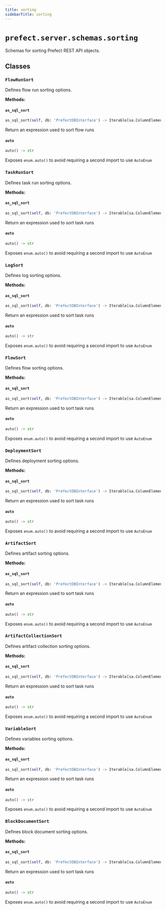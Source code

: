 ```yaml
---
title: sorting
sidebarTitle: sorting
---
```


# `prefect.server.schemas.sorting`



Schemas for sorting Prefect REST API objects.


## Classes

### `FlowRunSort` <sup><a href="https://github.com/prefecthq/prefect/blob/main/src/prefect/server/schemas/sorting.py#L21" target="_blank"><Icon icon="github" style="width: 14px; height: 14px;" /></a></sup>


Defines flow run sorting options.


**Methods:**

#### `as_sql_sort` <sup><a href="https://github.com/prefecthq/prefect/blob/main/src/prefect/server/schemas/sorting.py#L35" target="_blank"><Icon icon="github" style="width: 14px; height: 14px;" /></a></sup>

```python
as_sql_sort(self, db: 'PrefectDBInterface') -> Iterable[sa.ColumnElement[Any]]
```

Return an expression used to sort flow runs


#### `auto` <sup><a href="https://github.com/prefecthq/prefect/blob/main/src/prefect/utilities/collections.py#L69" target="_blank"><Icon icon="github" style="width: 14px; height: 14px;" /></a></sup>

```python
auto() -> str
```

Exposes `enum.auto()` to avoid requiring a second import to use `AutoEnum`


### `TaskRunSort` <sup><a href="https://github.com/prefecthq/prefect/blob/main/src/prefect/server/schemas/sorting.py#L61" target="_blank"><Icon icon="github" style="width: 14px; height: 14px;" /></a></sup>


Defines task run sorting options.


**Methods:**

#### `as_sql_sort` <sup><a href="https://github.com/prefecthq/prefect/blob/main/src/prefect/server/schemas/sorting.py#L73" target="_blank"><Icon icon="github" style="width: 14px; height: 14px;" /></a></sup>

```python
as_sql_sort(self, db: 'PrefectDBInterface') -> Iterable[sa.ColumnElement[Any]]
```

Return an expression used to sort task runs


#### `auto` <sup><a href="https://github.com/prefecthq/prefect/blob/main/src/prefect/utilities/collections.py#L69" target="_blank"><Icon icon="github" style="width: 14px; height: 14px;" /></a></sup>

```python
auto() -> str
```

Exposes `enum.auto()` to avoid requiring a second import to use `AutoEnum`


### `LogSort` <sup><a href="https://github.com/prefecthq/prefect/blob/main/src/prefect/server/schemas/sorting.py#L89" target="_blank"><Icon icon="github" style="width: 14px; height: 14px;" /></a></sup>


Defines log sorting options.


**Methods:**

#### `as_sql_sort` <sup><a href="https://github.com/prefecthq/prefect/blob/main/src/prefect/server/schemas/sorting.py#L96" target="_blank"><Icon icon="github" style="width: 14px; height: 14px;" /></a></sup>

```python
as_sql_sort(self, db: 'PrefectDBInterface') -> Iterable[sa.ColumnElement[Any]]
```

Return an expression used to sort task runs


#### `auto` <sup><a href="https://github.com/prefecthq/prefect/blob/main/src/prefect/utilities/collections.py#L69" target="_blank"><Icon icon="github" style="width: 14px; height: 14px;" /></a></sup>

```python
auto() -> str
```

Exposes `enum.auto()` to avoid requiring a second import to use `AutoEnum`


### `FlowSort` <sup><a href="https://github.com/prefecthq/prefect/blob/main/src/prefect/server/schemas/sorting.py#L105" target="_blank"><Icon icon="github" style="width: 14px; height: 14px;" /></a></sup>


Defines flow sorting options.


**Methods:**

#### `as_sql_sort` <sup><a href="https://github.com/prefecthq/prefect/blob/main/src/prefect/server/schemas/sorting.py#L114" target="_blank"><Icon icon="github" style="width: 14px; height: 14px;" /></a></sup>

```python
as_sql_sort(self, db: 'PrefectDBInterface') -> Iterable[sa.ColumnElement[Any]]
```

Return an expression used to sort task runs


#### `auto` <sup><a href="https://github.com/prefecthq/prefect/blob/main/src/prefect/utilities/collections.py#L69" target="_blank"><Icon icon="github" style="width: 14px; height: 14px;" /></a></sup>

```python
auto() -> str
```

Exposes `enum.auto()` to avoid requiring a second import to use `AutoEnum`


### `DeploymentSort` <sup><a href="https://github.com/prefecthq/prefect/blob/main/src/prefect/server/schemas/sorting.py#L125" target="_blank"><Icon icon="github" style="width: 14px; height: 14px;" /></a></sup>


Defines deployment sorting options.


**Methods:**

#### `as_sql_sort` <sup><a href="https://github.com/prefecthq/prefect/blob/main/src/prefect/server/schemas/sorting.py#L134" target="_blank"><Icon icon="github" style="width: 14px; height: 14px;" /></a></sup>

```python
as_sql_sort(self, db: 'PrefectDBInterface') -> Iterable[sa.ColumnElement[Any]]
```

Return an expression used to sort task runs


#### `auto` <sup><a href="https://github.com/prefecthq/prefect/blob/main/src/prefect/utilities/collections.py#L69" target="_blank"><Icon icon="github" style="width: 14px; height: 14px;" /></a></sup>

```python
auto() -> str
```

Exposes `enum.auto()` to avoid requiring a second import to use `AutoEnum`


### `ArtifactSort` <sup><a href="https://github.com/prefecthq/prefect/blob/main/src/prefect/server/schemas/sorting.py#L145" target="_blank"><Icon icon="github" style="width: 14px; height: 14px;" /></a></sup>


Defines artifact sorting options.


**Methods:**

#### `as_sql_sort` <sup><a href="https://github.com/prefecthq/prefect/blob/main/src/prefect/server/schemas/sorting.py#L155" target="_blank"><Icon icon="github" style="width: 14px; height: 14px;" /></a></sup>

```python
as_sql_sort(self, db: 'PrefectDBInterface') -> Iterable[sa.ColumnElement[Any]]
```

Return an expression used to sort task runs


#### `auto` <sup><a href="https://github.com/prefecthq/prefect/blob/main/src/prefect/utilities/collections.py#L69" target="_blank"><Icon icon="github" style="width: 14px; height: 14px;" /></a></sup>

```python
auto() -> str
```

Exposes `enum.auto()` to avoid requiring a second import to use `AutoEnum`


### `ArtifactCollectionSort` <sup><a href="https://github.com/prefecthq/prefect/blob/main/src/prefect/server/schemas/sorting.py#L167" target="_blank"><Icon icon="github" style="width: 14px; height: 14px;" /></a></sup>


Defines artifact collection sorting options.


**Methods:**

#### `as_sql_sort` <sup><a href="https://github.com/prefecthq/prefect/blob/main/src/prefect/server/schemas/sorting.py#L177" target="_blank"><Icon icon="github" style="width: 14px; height: 14px;" /></a></sup>

```python
as_sql_sort(self, db: 'PrefectDBInterface') -> Iterable[sa.ColumnElement[Any]]
```

Return an expression used to sort task runs


#### `auto` <sup><a href="https://github.com/prefecthq/prefect/blob/main/src/prefect/utilities/collections.py#L69" target="_blank"><Icon icon="github" style="width: 14px; height: 14px;" /></a></sup>

```python
auto() -> str
```

Exposes `enum.auto()` to avoid requiring a second import to use `AutoEnum`


### `VariableSort` <sup><a href="https://github.com/prefecthq/prefect/blob/main/src/prefect/server/schemas/sorting.py#L189" target="_blank"><Icon icon="github" style="width: 14px; height: 14px;" /></a></sup>


Defines variables sorting options.


**Methods:**

#### `as_sql_sort` <sup><a href="https://github.com/prefecthq/prefect/blob/main/src/prefect/server/schemas/sorting.py#L198" target="_blank"><Icon icon="github" style="width: 14px; height: 14px;" /></a></sup>

```python
as_sql_sort(self, db: 'PrefectDBInterface') -> Iterable[sa.ColumnElement[Any]]
```

Return an expression used to sort task runs


#### `auto` <sup><a href="https://github.com/prefecthq/prefect/blob/main/src/prefect/utilities/collections.py#L69" target="_blank"><Icon icon="github" style="width: 14px; height: 14px;" /></a></sup>

```python
auto() -> str
```

Exposes `enum.auto()` to avoid requiring a second import to use `AutoEnum`


### `BlockDocumentSort` <sup><a href="https://github.com/prefecthq/prefect/blob/main/src/prefect/server/schemas/sorting.py#L209" target="_blank"><Icon icon="github" style="width: 14px; height: 14px;" /></a></sup>


Defines block document sorting options.


**Methods:**

#### `as_sql_sort` <sup><a href="https://github.com/prefecthq/prefect/blob/main/src/prefect/server/schemas/sorting.py#L217" target="_blank"><Icon icon="github" style="width: 14px; height: 14px;" /></a></sup>

```python
as_sql_sort(self, db: 'PrefectDBInterface') -> Iterable[sa.ColumnElement[Any]]
```

Return an expression used to sort task runs


#### `auto` <sup><a href="https://github.com/prefecthq/prefect/blob/main/src/prefect/utilities/collections.py#L69" target="_blank"><Icon icon="github" style="width: 14px; height: 14px;" /></a></sup>

```python
auto() -> str
```

Exposes `enum.auto()` to avoid requiring a second import to use `AutoEnum`

